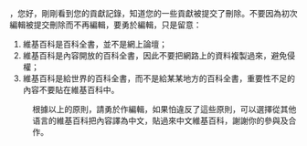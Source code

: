 '''{{BASEPAGENAME}}'''，您好，剛剛看到您的貢獻記錄，知道您的一些貢獻被提交了刪除。不要因為初次編輯被提交刪除而不再編輯，要勇於編輯，只是留意：
#維基百科是百科全書，並不是網上論壇；
#維基百科是內容開放的百科全書，因此不要把網路上的資料複製過來，避免侵權；
#維基百科是給世界的百科全書，而不是給某某地方的百科全書，重要性不足的內容不要貼在維基百科中。

:根據以上的原則，請勇於作編輯，如果怕違反了這些原則，可以選擇從其他语言的維基百科把內容譯為中文，貼過來中文維基百科，謝謝你的參與及合作。<noinclude>
{{doc}}
</noinclude>
